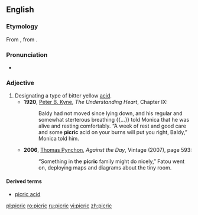 ==English==

===Etymology===
From {{etyl|fr|en}} {{term|picrique|lang=fr}}, from {{etyl|grc|en}} {{term|πικρός||bitter|tr=pikros|lang=grc}}.

===Pronunciation===
* {{IPA|/ˈpɪkɹɪk/|lang=en}}

===Adjective===
{{en-adj}}

# Designating a type of bitter yellow [[acid]].
#* '''1920''', [[w:Peter B. Kyne|Peter B. Kyne]], ''The Understanding Heart'', Chapter IX:
#*:Baldy had not moved since lying down, and his regular and somewhat sterterous breathing {{...}} told Monica that he was alive and resting comfortably.  “A week of rest and good care and some '''picric''' acid on your burns will put you right, Baldy,” Monica told him.
#* '''2006''', [[w:Thomas Pynchon|Thomas Pynchon]], ''Against the Day'', Vintage (2007), page 593:
#*: “Something in the '''picric''' family might do nicely,” Fatou went on, deploying maps and diagrams about the tiny room.

====Derived terms====
* [[picric acid]]

[[pl:picric]]
[[ro:picric]]
[[ru:picric]]
[[vi:picric]]
[[zh:picric]]